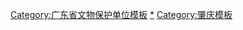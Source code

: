 {{Navbox
|listclass=hlist
|name = 肇庆市境内的广东省文物保护单位
|title = [[肇庆市各级文物保护单位列表#广东省文物保护单位|肇庆市境内的广东省文物保护单位]]
|groupstyle = text-align:center;
|above =
 
|group1 = [[端州区]]
|list1 = 
*[[崇禧塔]]
*[[包公井]]
*[[石洞古庙]]
*[[丽谯楼基座]]
*[[肇庆府学宫|高要学宫]]
*[[元魁塔 (肇庆)|渡头元魁塔]]
*[[狮岗炮台旧址]]
 
|group2 = [[鼎湖区]]
|list2 = 
*[[荣睿纪念碑]]
*[[蚬壳洲遗址]]
*[[端石老坑洞遗址]]
*[[鼎湖山摩崖石刻]]
 
|group3 = [[高要区]]
|list3 = 
*[[文明塔 (高要)|文明塔]]
*[[茅岗建筑遗址]]
*[[高要巽峰塔|巽峰塔]]
*[[宋隆基闸]]
 
|group4 = [[四会市]]
|list4 = 
*[[江头乡农会旧址]]
*[[彭泽民故居]]
*[[宝林古寺]]
*[[宝胜古寺]]
 
|group5 = [[广宁县]]
|list5 = 
*[[周其鉴故居]]
*[[广宁县农民协会旧址]]
*[[中国人民解放军粤桂湘边纵队司令部旧址]]
 
|group6 = [[怀集县]]
|list6 = 
*[[怀城文阁]]
*[[怀集县立图书馆旧址]]
 
|group7 = [[封开县]]
|list7 = 
*[[黄岩洞洞穴遗址]]
*[[泰新桥]]
*[[塘角嘴遗址]]
*[[大梁宫大殿]]
*[[垌中岩遗址]]
*[[罗沙岩遗址]]
*[[封川县古城墙]]

|group8 = [[德庆县]]
|list8 = 
*[[三元塔 (德庆)|三元塔]]
*[[龙山宫]]
*[[三洲岩摩崖石刻]]
*[[华表石摩崖石刻]]
 
|belowstyle= text-align:center
|below = 已列为[[全国重点文物保护单位]]的不再列出，参见：[[广东全国重点文物保护单位列表]]
}}<noinclude>
[[Category:广东省文物保护单位模板]]
[[Category:肇庆文物保护单位|*]]
[[Category:肇庆模板]]
</noinclude>